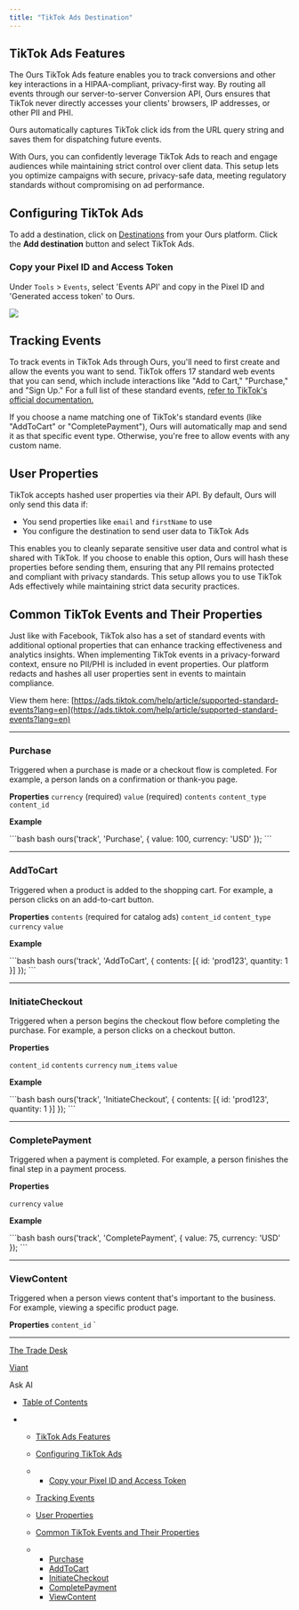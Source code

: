 ```yaml
---
title: "TikTok Ads Destination"
---
```


## TikTok Ads Features

The Ours TikTok Ads feature enables you to track conversions and other key interactions in a HIPAA-compliant, privacy-first way. By routing all events through our server-to-server Conversion API, Ours ensures that TikTok never directly accesses your clients' browsers, IP addresses, or other PII and PHI.

Ours automatically captures TikTok click ids from the URL query string and saves them for dispatching future events.

With Ours, you can confidently leverage TikTok Ads to reach and engage audiences while maintaining strict control over client data. This setup lets you optimize campaigns with secure, privacy-safe data, meeting regulatory standards without compromising on ad performance.

## Configuring TikTok Ads

To add a destination, click on [Destinations](https://app.oursprivacy.com/) from your Ours platform. Click the **Add destination** button and select TikTok Ads.

### Copy your Pixel ID and Access Token

Under `Tools` > `Events`, select 'Events API' and copy in the Pixel ID and 'Generated access token' to Ours.

![](/images/docs/b5d70ef299f61a8e218044e57dd2272f4bdb3078b28d6064bdc6cadb1f4538d1-Screenshot_2024-10-14_at_9.03.25_PM.png)

## Tracking Events

To track events in TikTok Ads through Ours, you'll need to first create and allow the events you want to send. TikTok offers 17 standard web events that you can send, which include interactions like "Add to Cart," "Purchase," and "Sign Up." For a full list of these standard events, [refer to TikTok's official documentation.](https://business-api.tiktok.com/portal/docs?id=1740858531237890)

If you choose a name matching one of TikTok's standard events (like "AddToCart" or "CompletePayment"), Ours will automatically map and send it as that specific event type. Otherwise, you're free to allow events with any custom name.

## User Properties

TikTok accepts hashed user properties via their API. By default, Ours will only send this data if:

* You send properties like `email` and `firstName` to use
* You configure the destination to send user data to TikTok Ads

This enables you to cleanly separate sensitive user data and control what is shared with TikTok. If you choose to enable this option, Ours will hash these properties before sending them, ensuring that any PII remains protected and compliant with privacy standards. This setup allows you to use TikTok Ads effectively while maintaining strict data security practices.

## Common TikTok Events and Their Properties

Just like with Facebook, TikTok also has a set of standard events with additional optional properties that can enhance tracking effectiveness and analytics insights. When implementing TikTok events in a privacy-forward context, ensure no PII/PHI is included in event properties. Our platform redacts and hashes all user properties sent in events to maintain compliance.

View them here: [https://ads.tiktok.com/help/article/supported-standard-events?lang=en](https://ads.tiktok.com/help/article/supported-standard-events?lang=en)

***

### Purchase

Triggered when a purchase is made or a checkout flow is completed. For example, a person lands on a confirmation or thank-you page.

**Properties** `currency` (required) `value` (required) `contents` `content_type` `content_id`

**Example**

<CodeGroup>
  ```bash bash
  ours('track', 'Purchase', { value: 100, currency: 'USD' });
  ```
</CodeGroup>

***

### AddToCart

Triggered when a product is added to the shopping cart. For example, a person clicks on an add-to-cart button.

**Properties** `contents` (required for catalog ads) `content_id` `content_type` `currency` `value`

**Example**

<CodeGroup>
  ```bash bash
  ours('track', 'AddToCart', { contents: [{ id: 'prod123', quantity: 1 }] });
  ```
</CodeGroup>

***

### InitiateCheckout

Triggered when a person begins the checkout flow before completing the purchase. For example, a person clicks on a checkout button.

**Properties**

`content_id` `contents` `currency` `num_items` `value`

**Example**

<CodeGroup>
  ```bash bash
  ours('track', 'InitiateCheckout', { contents: [{ id: 'prod123', quantity: 1 }] });
  ```
</CodeGroup>

***

### CompletePayment

Triggered when a payment is completed. For example, a person finishes the final step in a payment process.

**Properties**

`currency` `value`

**Example**

<CodeGroup>
  ```bash bash
  ours('track', 'CompletePayment', { value: 75, currency: 'USD' });
  ```
</CodeGroup>

***

### ViewContent

Triggered when a person views content that's important to the business. For example, viewing a specific product page.

**Properties** `content_id` \`

***

[The Trade Desk](/docs/the-trade-desk)

[Viant](/docs/viant)

Ask AI

* [Table of Contents](#)

* * [TikTok Ads Features](#tiktok-ads-features)

  * [Configuring TikTok Ads](#configuring-tiktok-ads)

  * * [Copy your Pixel ID and Access Token](#copy-your-pixel-id-and-access-token)

  * [Tracking Events](#tracking-events)

  * [User Properties](#user-properties)

  * [Common TikTok Events and Their Properties](#common-tiktok-events-and-their-properties)

  * * [Purchase](#purchase)
    * [AddToCart](#addtocart)
    * [InitiateCheckout](#initiatecheckout)
    * [CompletePayment](#completepayment)
    * [ViewContent](#viewcontent)
